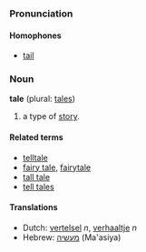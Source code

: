 ===Pronunciation===
====Homophones====
*[[tail]]

===Noun===
'''tale''' (plural: [[tales]])

# a type of [[story]].

====Related terms====
*[[telltale]]
*[[fairy tale]], [[fairytale]]
*[[tall tale]]
*[[tell tales]]

====Translations====
*Dutch: [[vertelsel]] ''n'', [[verhaaltje]] ''n''
*Hebrew: [[מעשיה]] (Ma'asiya)